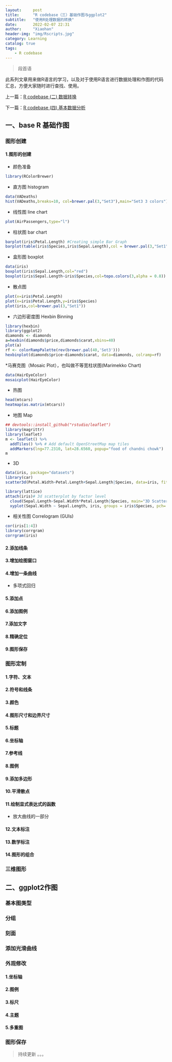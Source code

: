 ```yaml
---
layout:     post
title:      "R codebase（三）基础作图与ggplot2"
subtitle:   "使用R处理数据的转换"
date:       2022-02-07 22:31
author:     "Xiaohan"
header-img: "img/Rscripts.jpg"
category: Learning
catalog: true
tags:
    - R codebase
---
```


> 段首语

此系列文章用来做R语言的学习，以及对于使用R语言进行数据处理和作图的代码汇总，方便大家随时进行查找、使用。

上一篇：[R codebase (二) 数据转换](https://yangxiaohan0120.github.io/learning/2022/02/07/Learning-R-codebase-(二)-数据转换)

下一篇：[R codebase (四) 基本数据分析](https://yangxiaohan0120.github.io/learning/2022/02/07/Learning-R-codebase-(四)-基本数据分析)


## 一、base R 基础作图

### 图形创建

#### 1.图形的创建

* 颜色准备

```r
library(RColorBrewer)
```

* 直方图 histogram
```r
data(VADeaths) 
hist(VADeaths,breaks=10, col=brewer.pal(3,"Set3"),main="Set3 3 colors")
```

* 线性图 line chart

```r
plot(AirPassengers,type="l")
```

* 柱状图 bar chart

```r
barplot(iris$Petal.Length) #Creating simple Bar Graph 
barplot(table(iris$Species,iris$Sepal.Length),col = brewer.pal(3,"Set1"))
```

* 盒形图 boxplot

```r
data(iris) 
boxplot(iris$Sepal.Length,col="red")
boxplot(iris$Sepal.Length~iris$Species,col=topo.colors(3,alpha = 0.8))

```

* 散点图

```r
plot(x=iris$Petal.Length) 
plot(x=iris$Petal.Length,y=iris$Species)
plot(iris,col=brewer.pal(3,"Set1"))
```

* 六边形密度图 Hexbin Binning

```r
library(hexbin)
library(ggplot2)
diamonds <- diamonds
a=hexbin(diamonds$price,diamonds$carat,xbins=40)
plot(a)
rf <- colorRampPalette(rev(brewer.pal(40,'Set3')))
hexbinplot(diamonds$price~diamonds$carat, data=diamonds, colramp=rf)
```

*马赛克图（Mosaic Plot），也叫做不等宽柱状图(Marimekko Chart)

```r
data(HairEyeColor)
mosaicplot(HairEyeColor)
```

* 热图

```r
head(mtcars)
heatmap(as.matrix(mtcars))
```
* 地图 Map
```r
## devtools::install_github("rstudio/leaflet")
library(magrittr) 
library(leaflet)
m <- leaflet() %>% 
  addTiles() %>% # Add default OpenStreetMap map tiles 
  addMarkers(lng=77.2310, lat=28.6560, popup="food of chandni chowk")
m
```

* 3D
```r
data(iris, package="datasets")
library(car)
scatter3d(Petal.Width~Petal.Length+Sepal.Length|Species, data=iris, fit="linear",residuals=TRUE, parallel=FALSE, bg="black", axis.scales=TRUE, grid=TRUE, ellipsoid=FALSE)

library(lattice)
attach(iris)# 3d scatterplot by factor level
  cloud(Sepal.Length~Sepal.Width*Petal.Length|Species, main="3D Scatterplot by Species")
  xyplot(Sepal.Width ~ Sepal.Length, iris, groups = iris$Species, pch= 20)
```
* 相关性图 Correlogram (GUIs)
```r
cor(iris[1:4])
library(corrgram)
corrgram(iris)
```

#### 2.添加线条

#### 3.增加绘图窗口

#### 4.增加一条曲线

* 多项式回归

#### 5.添加点

#### 6.添加图例

#### 7.添加文字

#### 8.精确定位

#### 9.图形保存

### 图形定制

#### 1.字符、文本

#### 2.符号和线条

#### 3.颜色

#### 4.图形尺寸和边界尺寸

#### 5.标题

#### 6.坐标轴

#### 7.参考线

#### 8.图例

#### 9.添加多边形

#### 10.平滑散点

#### 11.绘制显式表达式的函数

* 放大曲线的一部分

#### 12.文本标注

#### 13.数学标注

#### 14.图形的组合

### 三维图形


## 二、ggplot2作图

### 基本图类型

### 分组

### 刻面

### 添加光滑曲线

### 外观修改

#### 1.坐标轴

#### 2.图例

#### 3.标尺

#### 4.主题

#### 5.多重图

### 图形保存

> 持续更新 。。。
